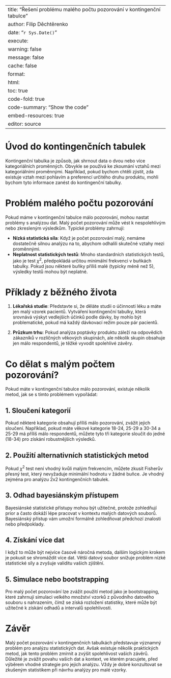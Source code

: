 
---
title: "Řešení problému malého počtu pozorování v kontingenční tabulce"
author: Filip Děchtěrenko
date: "`r Sys.Date()`"
execute:
  warning: false
  message: false
  cache: false
format:
  html:
    toc: true
    code-fold: true
    code-summary: "Show the code"
    embed-resources: true
editor: source
---

# Úvod do kontingenčních tabulek

Kontingenční tabulka je způsob, jak shrnout data o dvou nebo více kategoriálních proměnných. Obvykle se používá ke zkoumání vztahů mezi kategoriálními proměnnými. Například, pokud bychom chtěli zjistit, zda existuje vztah mezi pohlavím a preferencí určitého druhu produktu, mohli bychom tyto informace zanést do kontingenční tabulky.

# Problém malého počtu pozorování

Pokud máme v kontingenční tabulce málo pozorování, mohou nastat problémy s analýzou dat. Malý počet pozorování může vést k nespolehlivým nebo zkresleným výsledkům. Typické problémy zahrnují:

- **Nízká statistická síla**: Když je počet pozorování malý, nemáme dostatečně silnou analýzu na to, abychom odhalili skutečné vztahy mezi proměnnými. 
- **Neplatnost statistických testů**: Mnoho standardních statistických testů, jako je test $\chi^2$, předpokládá určitou minimální frekvenci v buňkách tabulky. Pokud jsou některé buňky příliš malé (typicky méně než 5), výsledky testů mohou být neplatné.

# Příklady z běžného života

1. **Lékařská studie**: Představte si, že děláte studii o účinnosti léku a máte jen malý vzorek pacientů. Vytváření kontingenční tabulky, která srovnává výskyt vedlejších účinků podle dávky, by mohlo být problematické, pokud má každý dávkovací režim pouze pár pacientů.

2. **Průzkum trhu**: Pokud analýza poptávky produktu záleží na odpovědích zákazníků v rozličných věkových skupinách, ale několik skupin obsahuje jen málo respondentů, je těžké vyvodit spolehlivé závěry.

# Co dělat s malým počtem pozorování?

Pokud máte v kontingenční tabulce málo pozorování, existuje několik metod, jak se s tímto problémem vypořádat:

## 1. Sloučení kategorií

Pokud některé kategorie obsahují příliš málo pozorování, zvážit jejich sloučení. Například, pokud máte věkové kategorie 18-24, 25-29 a 30-34 a 25-29 má příliš málo respondentů, můžete tyto tři kategorie sloučit do jedné (18-34) pro získání robustnějších výsledků.

## 2. Použití alternativních statistických metod

Pokud $\chi^2$ test není vhodný kvůli malým frekvencím, můžete zkusit Fisherův přesný test, který nevyžaduje minimální hodnotu v žádné buňce. Je vhodný zejména pro analýzu 2x2 kontingenčních tabulek.

## 3. Odhad bayesiánským přístupem

Bayesiánské statistické přístupy mohou být užitečné, protože zohledňují prior a často dokáží lépe pracovat v kontextu malých datových souborů. Bayesiánský přístup vám umožní formálně zohledňovat předchozí znalosti nebo předpoklady.

## 4. Získání více dat

I když to může být nejvíce časově náročná metoda, dalším logickým krokem je pokusit se shromáždit více dat. Větší datový soubor snižuje problém nízké statistické síly a zvyšuje validitu vašich zjištění.

## 5. Simulace nebo bootstrapping

Pro malý počet pozorování lze zvážit použití metod jako je bootstrapping, které zahrnují simulaci velkého množství vzorků z původního datového souboru s nahrazením, čímž se získá rozložení statistiky, které může být užitečné k získání odhadů a intervalů spolehlivosti.

# Závěr

Malý počet pozorování v kontingenčních tabulkách představuje významný problém pro analýzu statistických dat. Avšak existuje několik praktických metod, jak tento problém zmírnit a zvýšit spolehlivost vašich závěrů. Důležité je zvážit povahu vašich dat a kontext, ve kterém pracujete, před výběrem vhodné strategie pro jejich analýzu. Vždy je dobré konzultovat se zkušeným statistikem při návrhu analýzy pro malé vzorky.

